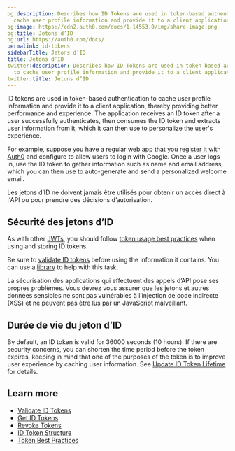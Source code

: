 ```yaml
---
og:description: Describes how ID Tokens are used in token-based authentication to
  cache user profile information and provide it to a client application.
og:image: https://cdn2.auth0.com/docs/1.14553.0/img/share-image.png
og:title: Jetons d’ID
og:url: https://auth0.com/docs/
permalink: id-tokens
sidebarTitle: Jetons d’ID
title: Jetons d’ID
twitter:description: Describes how ID Tokens are used in token-based authentication
  to cache user profile information and provide it to a client application.
twitter:title: Jetons d’ID
---
```


<Tooltip tip="ID Token: Credential meant for the client itself, rather than for accessing a resource." cta="View Glossary" href="/docs/glossary?term=ID+tokens">ID tokens</Tooltip> are used in token-based authentication to cache user profile information and provide it to a client application, thereby providing better performance and experience. The application receives an ID token after a user successfully authenticates, then consumes the ID token and extracts user information from it, which it can then use to personalize the user's experience.

For example, suppose you have a regular web app that you [register it with Auth0](/docs/get-started/auth0-overview/create-applications/regular-web-apps) and configure to allow users to login with Google. Once a user logs in, use the ID token to gather information such as name and email address, which you can then use to auto-generate and send a personalized welcome email.

Les jetons d’ID ne doivent jamais être utilisés pour obtenir un accès direct à l'API ou pour prendre des décisions d’autorisation.

## Sécurité des jetons d’ID

As with other [JWTs](/docs/secure/tokens/json-web-tokens), you should follow [token usage best practices](/docs/secure/tokens/token-best-practices) when using and storing ID tokens.

<Callout icon="file-lines" color="#0EA5E9" iconType="regular">

Be sure to [validate ID tokens](/docs/secure/tokens/id-tokens/validate-id-tokens) before using the information it contains. You can use a [library](https://jwt.io/#libraries-io) to help with this task.

</Callout>

La sécurisation des applications qui effectuent des appels d’API pose ses propres problèmes. Vous devrez vous assurer que les jetons et autres données sensibles ne sont pas vulnérables à l’injection de code indirecte (XSS) et ne peuvent pas être lus par un JavaScript malveillant.

## Durée de vie du jeton d’ID

By default, an ID token is valid for 36000 seconds (10 hours). If there are security concerns, you can shorten the time period before the token expires, keeping in mind that one of the purposes of the token is to improve user experience by caching user information. See [Update ID Token Lifetime](/docs/secure/tokens/id-tokens/update-id-token-lifetime) for details.

## Learn more

* [Validate ID Tokens](/docs/secure/tokens/id-tokens/validate-id-tokens)
* [Get ID Tokens](/docs/secure/tokens/id-tokens/get-id-tokens)
* [Revoke Tokens](/docs/secure/tokens/revoke-tokens)
* [ID Token Structure](/docs/secure/tokens/id-tokens/id-token-structure)
* [Token Best Practices](/docs/secure/tokens/token-best-practices)